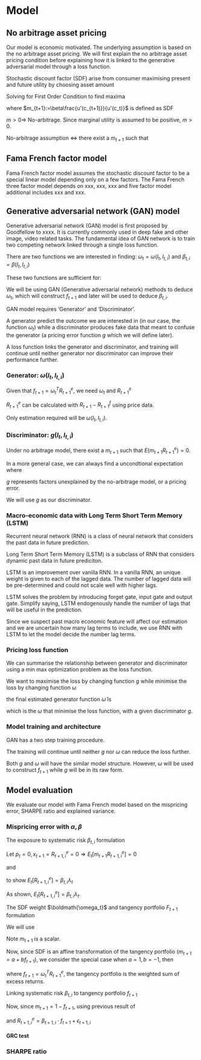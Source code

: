 # Model

## No arbitrage asset pricing

Our model is economic motivated. The underlying assumption
is based on the no arbitrage asset pricing. We will first
explain the no arbitrage asset pricing condition before
explaining how it is linked to the generative adversarial
model through a loss function.

Stochastic discount factor (SDF) arise from consumer
maximising present and future utility by choosing asset
amount

```{=latex}
\begin{tabular}{l @{ := } l}
$\xi$ & amount of asset \\
$c_t$ & consumption at time $t$ \\
$u(c_t)$ & utility at time $t$ \\
$E_t(u)$ & expected utility at time $t$ \\
$\beta$ & subjective discount factor \\
$e_t$ & original consumption level at time $t$ \\
$p_t$ & price of asset at time $t$ \\
$x_t$ & payoff of asset at time $t$
\end{tabular}
```

```{=latex}
\begin{align*}
\max_{\xi} & ~u(c_t) + E_t\left[ \beta u(c_{t+1}) \right]~s.t.\\
c_t &= e_t - p_t\xi \\
c_{t+1} &= e_{t+1} + x_{t+1}\xi
\end{align*}
```

Solving for First Order Condition to find maxima

```{=latex}
\begin{align*}
p_tu'(c_t) &= E_t\left[ \beta u'(c_{t+1}) x_{t+1}  \right]\\
\Rightarrow p_t &= E_t\left[ \beta \frac{u'(c_{t+1})}{u'(c_t)} x_{t+1}  \right] \\
\Leftrightarrow p_t &= E_t \left[ m_{t+1} x_{t+1}  \right]
\end{align*}
```

where $m_{t+1}:=\beta\frac{u'(c_{t+1)}}{u'(c_t)}$ is defined as SDF

$m > 0 \Rightarrow$ No-arbitrage. Since marginal utility is assumed to be positive, $m > 0$.

No-arbitrage assumption $\Leftrightarrow$ there exist a $m_{t+1}$ such that

```{=latex}
\begin{tabular}{l @{ := } l}
    $R^e_{t,i}$ & excess return of asset $i$ at time $t$ \\
    $R_{t,i}$ & actual return of asset $i$ at time $t$ \\
    $R^f_t$ & return of a risk free asset at time $t$
\end{tabular}
```

```{=latex}
\begin{align*}
    R^e_{t+1, i} &= R_{t+1, i} - R^f_{t+1} = 0
\end{align*}
```

## Fama French factor model

Fama French factor model assumes the stochastic discount
factor to be a special linear model depending only on a few
factors. The Fama French three factor model depends on xxx,
xxx, xxx and five factor model additional includes xxx and
xxx.

## Generative adversarial network (GAN) model

Generative adversarial network (GAN) model is first proposed
by Goodfellow to xxxx. It is currently commonly used in
deep fake and other image, video related tasks. The
fundamental idea of GAN network is to train two competing
network linked through a single loss function.

There are two functions we are interested in finding:
$\omega_t=\omega(I_t, I_{t, i})$ and 
$\beta_{t, i}=\beta(I_t, I_{t, i})$

These two functions are sufficient for:

```{=latex}
\begin{enumerate}
    \item Explain cross-section of individual stock return $R^e_{t+1, i}$
    \item Construct conditional mean-variance efficient tagency portfolio $f_{t+1}(\omega_t)$
    \item Decompose stock returns into their predictable systematic componenet $\beta_{t, i}, f_{t+1}$ and their non-systematic unpredictable
        component $\epsilon_{t+1, i}$
\end{enumerate}
```

We will be using GAN (Generative adversarial network) methods to deduce $\omega_t$, which will construct $f_{t+1}$ and 
later will be used to deduce $\beta_{t, i}$.

GAN model requires 'Generator' and 'Discriminator'.

A generator predict the outcome we are interested in (in our
case, the function $\omega_t$) while a discriminator
produces fake data that meant to confuse the generator (a
pricing error function $g$ which we will define later). 

A loss function links the generator and discriminator, and
training will continue until neither generator nor
discriminator can improve their performance further.

### Generator: $\omega(I_t, I_{t, i})$

Given that $f_{t+1}=\omega_t^T R^e_{t+1}$, we need $\omega_t$ and $R^e_{t+1}$

$R^e_{t+1}$ can be calculated with $R_{t+1} - R^f_{t+1}$ using price data.

Only estimation required will be $\omega(I_t, I_{t, i})$.

### Discriminator: $g(I_t, I_{t, i})$

Under no arbitrage model, there exist a $m_{t+1}$ such that $E(m_{t+1}R^e_{t+1})=0$.

In a more general case, we can always find a uncondtional expectation where 

\begin{align*}
    E(m_{t+1}R^e_{t+1, i}g(I_t, I_{t, i}))=0
\end{align*}

$g$ represents factors unexplained by the no-arbitrage model, or a pricing error.

We will use $g$ as our discriminator.

### Macro-economic data with Long Term Short Term Memory (LSTM)

Recurrent neural network (RNN) is a class of neural network that considers the past data in future prediction.

Long Term Short Term Memory (LSTM) is a subclass of RNN that considers dynamic past data in future prediciton.

LSTM is an improvement over vanilla RNN.
In a vanilla RNN, an unique weight is given to each of the lagged data. 
The number of lagged data will be pre-determined and could not scale well with higher lags.

LSTM solves the problem by introducing forget gate, input gate and output gate.
Simplify saying, LSTM endogenously handle the number of lags that will be useful in the prediction.

Since we suspect past macro economic feature will affect our estimation and we are uncertain how many lag terms
to include, we use RNN with LSTM to let the model decide the number lag terms.

### Pricing loss function

We can summarise the relationship between generator and discriminator using a 
min max optimization problem as the loss function.

We want to maximise the loss by changing function $g$ while minimise the loss by changing function $\omega$

```{=latex}
\begin{align*}
    \min_{\omega} \max_{g} \frac{1}{N} \sum_{j=1}^N \left\{
    E \left[ 
        \left( 1 - \sum_{i=1}^N \omega(I_t, I_{t, i}) R^e_{t+1, i} \right)
        R^e_{t+1, j}g(I_t, I_{t, j})
    \right] \right\}^2
\end{align*}
```

the final estimated generator function $\hat\omega$ is

```{=latex}
\begin{align*}
    \hat\omega &= \min_{\omega} L(\omega|\hat{g}, I_t, I_{t, i})
\end{align*}
```

which is the $\omega$ that minimise the loss function, with a given discriminator $g$.

### Model training and architecture

GAN has a two step training procedure.

```{=latex}
\begin{enumerate}
    \item Train $\omega$ while keeping $g$ unchanged
        \subitem $\min_{\omega} L(\omega|\hat{g}, I_t, I_{t,i})$
    \item Train $g$ while keeping $\omega$ unchanged
        \subitem $\max_{g} L(g|\hat\omega, I_t, I_{t,i})$
\end{enumerate}
```

The training will continue until neither $g$ nor
$\omega$ can reduce the loss further.

Both $g$ and $\omega$ will have the similar model structure.
However, $\omega$ will be used to construct $f_{t+1}$ while $g$ will be in its raw form.

\includegraphics[width=\textwidth]{./img/model}

## Model evaluation

We evaluate our model with Fama French model based on the
mispricing error, SHARPE ratio and explained variance.

### Mispricing error with $\alpha, \beta$

The exposure to systematic risk $\beta_{t, i}$ formulation

Let $p_t = 0, x_{t+1} = R^e_{t+1, i} = 0 \Rightarrow E_t\left[ m_{t+1}R^e_{t+1, i}  \right] =0$

and
```{=latex}
\begin{align*}
    E_t\left[ m_{t+1}R^e_{t+1, i}  \right] = 0 \Leftrightarrow E_t\left[ R^e_{t+1,i}  \right] 
    &= \left( - \frac{Cov_t(R^e_{t+1, i}, m_{t+1} )}{Var_t(m_{t+1})}  \right) \cdot \frac{Var_t(m_{t+1})}{E_t\left[ m_{t+1}  \right]} \\
    &= \beta_{t,i}\lambda_t
\end{align*}
```

to show $E_t\left[ R^e_{t+1, i}  \right] = \beta_{t, i}\lambda_t$

```{=latex}
\begin{align*}
    E_t\left[ R^e_{t+1,i}  \right] &=
    \left( - \frac{Cov_t(R^e_{t+1, i}, m_{t+1} )}{Var_t(m_{t+1})}  \right) \cdot \frac{Var_t(m_{t+1})}{E_t\left[ m_{t+1}
    \right]} \\
                                   &= - \frac{Cov_t(R^e_{t+1, i}, m_{t+1})}{E_t\left[ m_{t+1}  \right]} \\
                                   &= - \frac{E_t\left[ R^e_{t+1, i}, m_{t+1}  \right] - E_t\left[ R^e_{t+1, i}
                                   \right]E_t\left[ m_{t+1}  \right]}{E_t\left[ m_{t+1}  \right]} \\
    \because E_t\left[ R^e_{t+1, i}, m_{t+1}  \right] &= 0 \\
    \Rightarrow E_t\left[ R^e_{t+1, i}  \right] &= E_t \left[ R^e_{t+1, i}  \right]~(shown)
\end{align*}
```

As shown, $E_t\left[ R^e_{t+1, i}  \right] = \beta_{t, i}\lambda_t$.

```{=latex}
\begin{tabular}{l @{ := } l}
    $\beta_{t,i}$ & exposure to systematic risk \\
    $\lambda_t$ & price of risk \\
    $E_t[.]$  & expectation conditional on the information at time $t$
\end{tabular}
```

The SDF weight $\boldmath{\omega_t}$ and tangency portfolio
$F_{t+1}$ formulation

We will use

```{=latex}
\begin{tabular}{l @{ := } l}
    $R^e_t$ & the vector representing $R^e_{t, i}$ for $i\in[1, N]$\\
    $\omega_t$ & the vector representing SDF weight $\omega_{t, i}$ for $i\in[1, N]$ \\
    $f_{t+1}$ & tangency portfolio, a scalar
\end{tabular}
```

Note $m_{t+1}$ is a scalar.

Now, since SDF is an affine transformation of the tangency portfolio ($m_{t+1} = a + b{f_{t+1}}$), we consider the
special case when $a=1, b=-1$, then

```{=latex}
\begin{align*}
    m_{t+1} = 1 - f_{t+1} = 1 - \sum_{i=1}^N \omega_{t, i} R^e_{t+1, i} = 1 - {\omega_t}^T {R^e_{t+1}}
\end{align*}
```

where $f_{t+1} = \omega_t^TR^e_{t+1}$, the tangency portfolio is the weighted sum of excess returns.

Linking systematic risk $\beta_{t,i}$ to tangency portfolio
$f_{t+1}$

Now, since $m_{t+1} = 1 - f_{t+1}$, using previous result of 
```{=latex}
\begin{align*}
    E_t[R^e_{t+1, i}] &= \left( - \frac{Cov_t(R^e_{t+1, i}, m_{t+1})}{Var_t(m_{t+1})}  \right) \cdot
    \frac{Var_t(m_{t+1})}{E_t[m_{t+1}]} \\
                      &= \left( - \frac{Cov_t(R^e_{t+1, i},(1-f_{t+1}))}{Var_t(1-f_{t+1})} \right) \cdot 
                      \frac{Var_t(1-f_{t+1})}{E_t[1-f_{t+1}]} \\
                      &= \frac{Cov_t(R^e_{t+1, i}, f_{t+1})}{Var_t(f_{t+1})} \cdot \frac{Var_t(f_{t+1})}{1 -
                      E_t[f_{t+1}]} \\
                      &= missing \\
                      &= \beta_{t, i} E_t[f_{t+1}]
\end{align*}
```

<!-- missing proving-->

and $R^e_{t+1, i} = \beta_{t+1, i}\cdot f_{t+1} + \epsilon_{t+1, i}$

#### GRC test

### SHARPE ratio
